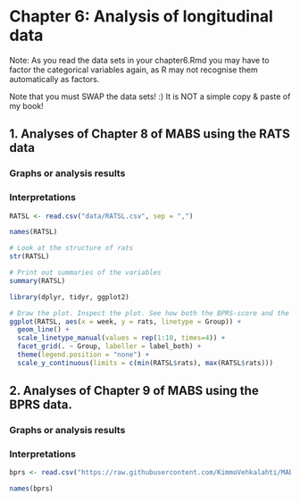 # Chapter 6: Analysis of longitudinal data

Note: As you read the data sets in your chapter6.Rmd you may have to factor the categorical variables again, as R may not recognise them automatically as factors.

Note that you must SWAP the data sets! :) It is NOT a simple copy & paste of my book!

## 1. Analyses of Chapter 8 of MABS using the RATS data
### Graphs or analysis results 
### Interpretations

```r
RATSL <- read.csv("data/RATSL.csv", sep = ",")

names(RATSL)

# Look at the structure of rats
str(RATSL)

# Print out summaries of the variables
summary(RATSL)
```

```r
library(dplyr, tidyr, ggplot2)

# Draw the plot. Inspect the plot. See how both the BPRS-score and the variability between individuals decrease over the eight weeks time
ggplot(RATSL, aes(x = week, y = rats, linetype = Group)) +
  geom_line() +
  scale_linetype_manual(values = rep(1:10, times=4)) +
  facet_grid(. ~ Group, labeller = label_both) +
  theme(legend.position = "none") + 
  scale_y_continuous(limits = c(min(RATSL$rats), max(RATSL$rats)))

```

## 2. Analyses of Chapter 9 of MABS using the BPRS data. 
### Graphs or analysis results
### Interpretations

```r
bprs <- read.csv("https://raw.githubusercontent.com/KimmoVehkalahti/MABS/master/Examples/data/BPRS.txt", sep = " ")

names(bprs)
```


```r
```

